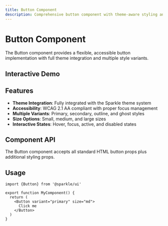 ```yaml
---
title: Button Component
description: Comprehensive button component with theme-aware styling and accessibility features
---
```



# Button Component

The Button component provides a flexible, accessible button implementation with full theme integration and multiple style variants.

## Interactive Demo

<StorybookEmbedAstro
  storyId="components-button--primary"
  title="Primary Button Demo"
  height={300}
/>

## Features

- **Theme Integration**: Fully integrated with the Sparkle theme system
- **Accessibility**: WCAG 2.1 AA compliant with proper focus management
- **Multiple Variants**: Primary, secondary, outline, and ghost styles
- **Size Options**: Small, medium, and large sizes
- **Interactive States**: Hover, focus, active, and disabled states

## Component API

The Button component accepts all standard HTML button props plus additional styling props.

## Usage

```tsx
import {Button} from '@sparkle/ui'

export function MyComponent() {
  return (
    <Button variant="primary" size="md">
      Click me
    </Button>
  )
}
```
